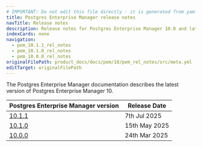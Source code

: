 ```yaml
---
# IMPORTANT: Do not edit this file directly - it is generated from yaml source.
title: Postgres Enterprise Manager release notes
navTitle: Release notes
description: Release notes for Postgres Enterprise Manager 10.0 and later
indexCards: none
navigation:
  - pem_10.1.1_rel_notes
  - pem_10.1.0_rel_notes
  - pem_10.0.0_rel_notes
originalFilePath: product_docs/docs/pem/10/pem_rel_notes/src/meta.yml
editTarget: originalFilePath
---
```



The Postgres Enterprise Manager documentation describes the latest version of Postgres Enterprise Manager 10.


| Postgres Enterprise Manager version | Release Date |
|---|---|
| [10.1.1](./pem_10.1.1_rel_notes) | 7th Jul 2025 |
| [10.1.0](./pem_10.1.0_rel_notes) | 15th May 2025 |
| [10.0.0](./pem_10.0.0_rel_notes) | 24th Mar 2025 |
